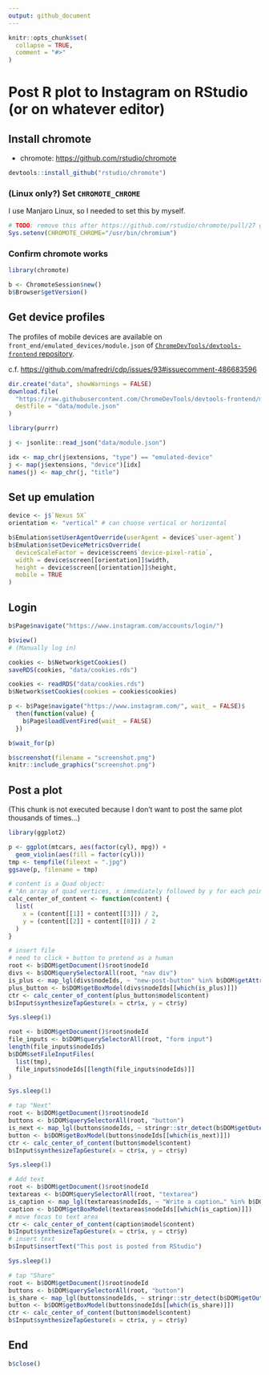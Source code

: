 ```yaml
---
output: github_document
---
```


<!-- README.md is generated from README.Rmd. Please edit that file -->

```r
knitr::opts_chunk$set(
  collapse = TRUE,
  comment = "#>"
)
```

# Post R plot to Instagram on RStudio (or on whatever editor)

## Install chromote

* chromote: <https://github.com/rstudio/chromote>

```r
devtools::install_github("rstudio/chromote")
```

### (Linux only?) Set `CHROMOTE_CHROME`

I use Manjaro Linux, so I needed to set this by myself.

```r
# TODO: remove this after https://github.com/rstudio/chromote/pull/27 gets merged
Sys.setenv(CHROMOTE_CHROME="/usr/bin/chromium")
```

### Confirm chromote works

```r
library(chromote)

b <- ChromoteSession$new()
b$Browser$getVersion()
```

## Get device profiles

The profiles of mobile devices are available on `front_end/emulated_devices/module.json` of [`ChromeDevTools/devtools-frontend` repository](https://github.com/ChromeDevTools/devtools-frontend).

c.f. <https://github.com/mafredri/cdp/issues/93#issuecomment-486683596>

```r
dir.create("data", showWarnings = FALSE)
download.file(
  "https://raw.githubusercontent.com/ChromeDevTools/devtools-frontend/master/front_end/emulated_devices/module.json",
  destfile = "data/module.json"
)
```

```r
library(purrr)

j <- jsonlite::read_json("data/module.json")

idx <- map_chr(j$extensions, "type") == "emulated-device"
j <- map(j$extensions, "device")[idx]
names(j) <- map_chr(j, "title")
```

## Set up emulation

```r
device <- j$`Nexus 5X`
orientation <- "vertical" # can choose vertical or horizontal

b$Emulation$setUserAgentOverride(userAgent = device$`user-agent`)
b$Emulation$setDeviceMetricsOverride(
  deviceScaleFactor = device$screen$`device-pixel-ratio`,
  width = device$screen[[orientation]]$width,
  height = device$screen[[orientation]]$height,
  mobile = TRUE
)
```

## Login

```r
b$Page$navigate("https://www.instagram.com/accounts/login/")

b$view()
# (Manually log in)

cookies <- b$Network$getCookies()
saveRDS(cookies, "data/cookies.rds")
```

```r
cookies <- readRDS("data/cookies.rds")
b$Network$setCookies(cookies = cookies$cookies)

p <- b$Page$navigate("https://www.instagram.com/", wait_ = FALSE)$
  then(function(value) {
    b$Page$loadEventFired(wait_ = FALSE)
  })

b$wait_for(p)

b$screenshot(filename = "screenshot.png")
knitr::include_graphics("screenshot.png")
```


## Post a plot

(This chunk is not executed because I don't want to post the same plot thousands of times...)

```r
library(ggplot2)

p <- ggplot(mtcars, aes(factor(cyl), mpg)) +
  geom_violin(aes(fill = factor(cyl)))
tmp <- tempfile(fileext = ".jpg")
ggsave(p, filename = tmp)

# content is a Quad object:
# "An array of quad vertices, x immediately followed by y for each point, points clock-wise."
calc_center_of_content <- function(content) {
  list(
    x = (content[[1]] + content[[3]]) / 2,
    y = (content[[2]] + content[[8]]) / 2
  )
}

# insert file
# need to click + button to pretend as a human
root <- b$DOM$getDocument()$root$nodeId
divs <- b$DOM$querySelectorAll(root, "nav div")
is_plus <- map_lgl(divs$nodeIds, ~ "new-post-button" %in% b$DOM$getAttributes(.)$attributes)
plus_button <- b$DOM$getBoxModel(divs$nodeIds[[which(is_plus)]])
ctr <- calc_center_of_content(plus_button$model$content)
b$Input$synthesizeTapGesture(x = ctr$x, y = ctr$y)

Sys.sleep(1)

root <- b$DOM$getDocument()$root$nodeId
file_inputs <- b$DOM$querySelectorAll(root, "form input")
length(file_inputs$nodeIds)
b$DOM$setFileInputFiles(
  list(tmp),
  file_inputs$nodeIds[[length(file_inputs$nodeIds)]]
)

Sys.sleep(1)

# tap "Next"
root <- b$DOM$getDocument()$root$nodeId
buttons <- b$DOM$querySelectorAll(root, "button")
is_next <- map_lgl(buttons$nodeIds, ~ stringr::str_detect(b$DOM$getOuterHTML(.), "Next"))
button <- b$DOM$getBoxModel(buttons$nodeIds[[which(is_next)]])
ctr <- calc_center_of_content(button$model$content)
b$Input$synthesizeTapGesture(x = ctr$x, y = ctr$y)

Sys.sleep(1)

# Add text
root <- b$DOM$getDocument()$root$nodeId
textareas <- b$DOM$querySelectorAll(root, "textarea")
is_caption <- map_lgl(textareas$nodeIds, ~ "Write a caption…" %in% b$DOM$getAttributes(.)$attributes)
caption <- b$DOM$getBoxModel(textareas$nodeIds[[which(is_caption)]])
# move focus to text area
ctr <- calc_center_of_content(caption$model$content)
b$Input$synthesizeTapGesture(x = ctr$x, y = ctr$y)
# insert text
b$Input$insertText("This post is posted from RStudio")

Sys.sleep(1)

# tap "Share"
root <- b$DOM$getDocument()$root$nodeId
buttons <- b$DOM$querySelectorAll(root, "button")
is_share <- map_lgl(buttons$nodeIds, ~ stringr::str_detect(b$DOM$getOuterHTML(.), "Share"))
button <- b$DOM$getBoxModel(buttons$nodeIds[[which(is_share)]])
ctr <- calc_center_of_content(button$model$content)
b$Input$synthesizeTapGesture(x = ctr$x, y = ctr$y)
```

## End

```r
b$close()
```
